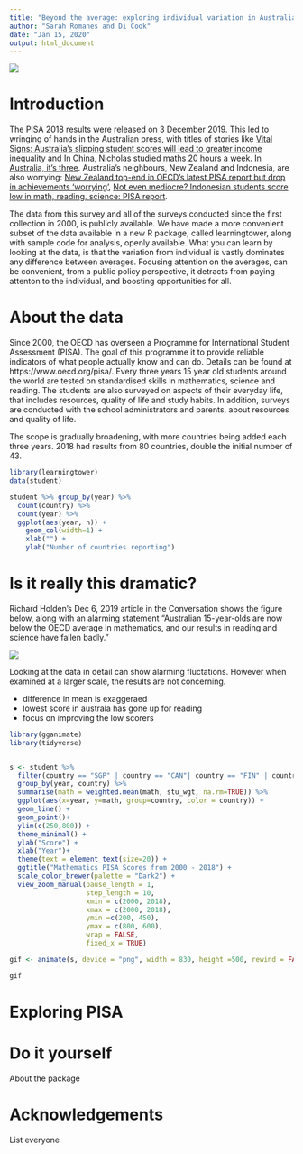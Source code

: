 ```yaml
---
title: "Beyond the average: exploring individual variation in Australia's PISA test results"
author: "Sarah Romanes and Di Cook"
date: "Jan 15, 2020"
output: html_document
---
```


![](figures/many_fish.jpg)

# Introduction

The PISA 2018 results were released on 3 December 2019. This led to wringing of hands in the Australian press, with titles of stories like [Vital Signs: Australia's slipping student scores will lead to greater income inequality](https://theconversation.com/vital-signs-australias-slipping-student-scores-will-lead-to-greater-income-inequality-128301) and [In China, Nicholas studied maths 20 hours a week. In Australia, it's three](https://www.smh.com.au/education/in-china-nicholas-studied-maths-20-hours-a-week-in-australia-it-s-three-20191203-p53ggv.html). Australia's neighbours, New Zealand and Indonesia, are also worrying: [New Zealand top-end in OECD's latest PISA report but drop in achievements 'worrying'](https://www.stuff.co.nz/national/education/117890945/new-zealand-topend-in-oecds-latest-pisa-report-but-drop-in-achievements-worrying), [Not even mediocre? Indonesian students score low in math, reading, science: PISA report](https://www.thejakartapost.com/news/2019/12/04/not-even-mediocre-indonesian-students-score-low-in-math-reading-science-pisa-report.html). 

The data from this survey and all of the surveys conducted since the first collection in 2000, is publicly available. We have made a more convenient subset of the data available in a new R package, called learningtower, along with sample code for analysis, openly available. What you can learn by looking at the data, is that the variation from individual is vastly dominates any difference between averages. Focusing attention on the averages, can be convenient, from a public policy perspective, it detracts from paying attenton to the individual, and boosting opportunities for all. 

# About the data

Since 2000, the OECD has overseen a Programme for International Student Assessment (PISA). The goal of this programme it to provide reliable indicators of what people actually know and can do. Details can be found at https://www.oecd.org/pisa/. Every three years 15 year old students around the world are tested on standardised skills in mathematics, science and reading. The students are also surveyed on aspects of their everyday life, that includes resources, quality of life and study habits. In addition, surveys are conducted with the school administrators and parents, about resources and quality of life. 

The scope is gradually broadening, with more countries being added each three years. 2018 had results from 80 countries, double the initial number of 43. 

```r
library(learningtower)
data(student)

student %>% group_by(year) %>%
  count(country) %>%
  count(year) %>%
  ggplot(aes(year, n)) + 
    geom_col(width=1) +
    xlab("") +
    ylab("Number of countries reporting")
```

# Is it really this dramatic?

Richard Holden's Dec 6, 2019 article in the Conversation shows the figure below, along with an alarming statement "Australian 15-year-olds are now below the OECD average in mathematics, and our results in reading and science have fallen badly."

![](figures/conversation_holden.png)

Looking at the data in detail can show alarming fluctations. However when examined at a larger scale, the results are not concerning.

- difference in mean is exaggeraed
- lowest score in australa has gone up for reading
- focus on improving the low scorers


```r
library(gganimate)
library(tidyverse)


s <- student %>% 
  filter(country == "SGP" | country == "CAN"| country == "FIN" | country == "NZL" | country == "USA" | country == "JPN" | country == "GBR" | country == "AUS") %>% 
  group_by(year, country) %>%
  summarise(math = weighted.mean(math, stu_wgt, na.rm=TRUE)) %>%
  ggplot(aes(x=year, y=math, group=country, color = country)) + 
  geom_line() +
  geom_point()+
  ylim(c(250,800)) + 
  theme_minimal() +
  ylab("Score") +
  xlab("Year")+
  theme(text = element_text(size=20)) +
  ggtitle("Mathematics PISA Scores from 2000 - 2018") +
  scale_color_brewer(palette = "Dark2") +
  view_zoom_manual(pause_length = 1,
                   step_length = 10, 
                   xmin = c(2000, 2018),
                   xmax = c(2000, 2018),
                   ymin =c(200, 450),
                   ymax = c(800, 600),
                   wrap = FALSE,
                   fixed_x = TRUE)

gif <- animate(s, device = "png", width = 830, height =500, rewind = FALSE, type = "cairo", detail = 3)

gif

```

# Exploring PISA


# Do it yourself

About the package

# Acknowledgements

List everyone

